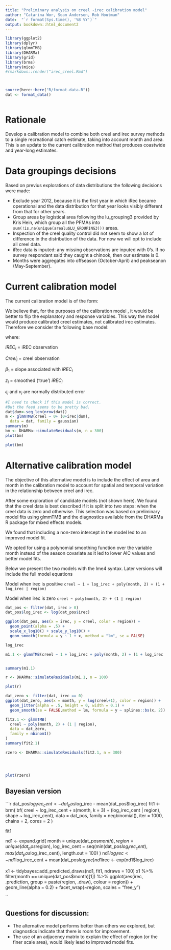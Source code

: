 ```yaml
---
title: "Preliminary analysis on creel -irec calibration model"
author: "Catarina Wor, Sean Anderson, Rob Houtman"
date:  "`r format(Sys.time(), '%B %Y')`"
output: bookdown::html_document2
---
```


 

```r

library(ggplot2)
library(dplyr)
library(glmmTMB)
library(DHARMa)
library(grid)
library(brms)
library(mice)
#rmarkdown::render("irec_creel.Rmd")



source(here::here("R/format-data.R"))
dat <- format_data()



```

# Rationale

Develop a calibration model to combine both creel and irec survey methods to a single recreational catch estimate, taking into account month and area. This is an update to the current calibration method that produces coastwide and year-long estimates.  



# Data groupings decisions

Based on previus explorations of data distributions  the following decisions were made:

- Exclude year 2012, because it is the first year in which iRec became operational and the data distribution for that year looks visibly different from that for other years. 
- Group areas by logistical area following the lu_grouping3 provided by Kris Hein, which group all the PFMAs into `sum(!is.na(unique(arealu$LU_GROUPING3)))` areas. 
- Inspection of the creel quality control did not seem to show a lot of difference in the distribution of the data. For now we will opt to include all creel data.
- iRec data is inputed: any missing observations are inputed with 0's. If no survey respondant said they caught a chinook, then our estimate is 0. 
- Months were aggregates into offseason (October-April) and peakseanon (May-September).




# Current calibration model

The current calibration model is of the form: 



We believe that, for the purposes of the calibration model , it would be better to flip the explanatory and response variables. This way the model would produce calibrated creel estimates, not calibrated irec estimates. 
Therefore we consider the following base model: 

\begin{align}
&Creel_i =  \beta_1\cdot z_i + \epsilon_i\\
&z_i = iREC_i   + \nu_{i} 
\end{align}

\begin{align}
&\epsilon_i \sim N(0,\sigma_{\epsilon})\\
&\nu_{i} \sim N(0,\sigma_{\nu})
\end{align}

 where:

$iREC_i$ =  iREC observation 

$Creel_i$ =  creel observation 

$\beta_1$ =  slope associated with $iREC_i$ 

$z_i$ = smoothed ('true') $iREC_i$ 

$\epsilon_i$ and $\nu_{i}$ are normally distributed error 




```r

#I need to check if this model is correct.
#But the feed seems to be pretty bad.
dat$dum<-seq_len(nrow(dat))
m <- glmmTMB(creel ~ 0+ (0+irec|dum),
  data = dat, family = gaussian)
summary(m)
bm <- DHARMa::simulateResiduals(m, n = 300)
plot(bm)

```


```r

plot(bm)

```


# Alternative calibration model

The objective of this alternative model is to include the effect of area and month in the calibration model to account for spatial and temporal variation in the relationship between creel and irec. 

After some exploration of candidate models (not shown here). We found that the creel data is best described if it is split into two steps: when the creel data is zero and otherwise. This selection was based on preliminary model fits using glmmTMB and the diagnostics available from the DHARMa R package for mixed effects models. 

We found that including a non-zero intercept in the model led to an improved model fit. 

We opted for using a polynomial smoothing function over the variable month instead of the season covariate as it led to lower AIC values and better model fits. 


Below we present the two models with the lme4 syntax. Later versions will include the full model equations

Model when irec is positive
`creel ~ 1 + log_irec + poly(month, 2) + (1 + log_irec | region)`

Model when irec is zero
`creel ~ poly(month, 2) + (1 | region)`



```r

dat_pos <- filter(dat, irec > 0)
dat_pos$log_irec <- log(dat_pos$irec)

ggplot(dat_pos, aes(x = irec, y = creel, color = region)) +
  geom_point(alpha = .5) +
  scale_x_log10() + scale_y_log10() +
  geom_smooth(formula = y ~ 1 + x, method = "lm", se = FALSE)

log_irec

m1.1 <- glmmTMB(creel ~ 1 + log_irec + poly(month, 2) + (1 + log_irec | region), data = dat_pos, family = nbinom1(), dispformula = ~log_irec)


summary(m1.1)

r <- DHARMa::simulateResiduals(m1.1, n = 100)


```


```r

plot(r)

```

```r
dat_zero <- filter(dat, irec == 0)
ggplot(dat_zero, aes(x = month, y = log(creel+1), color = region)) +
  geom_jitter(alpha = .5, height = 0, width = 0.1) +
  geom_smooth(se = FALSE,method = lm, formula = y ~ splines::bs(x, 2))

fit2.1 <- glmmTMB(
  creel ~ poly(month, 2) + (1 | region), 
  data = dat_zero,
  family = nbinom1()
)
summary(fit2.1)

rzero <- DHARMa::simulateResiduals(fit2.1, n = 300)





```



```r

plot(rzero)

```


## Bayesian version


```r
dat_pos$log_irec_cent <- dat_pos$log_irec - mean(dat_pos$log_irec)
fit1 <- brm(
  bf(
    creel ~ log_irec_cent + s(month, k = 3) + 
      (log_irec_cent | region), 
    shape ~ log_irec_cent), 
  data = dat_pos, 
  family = negbinomial(),
  iter = 1000, chains = 2, cores = 2
)

fit1



nd1 <- expand.grid(
  month = unique(dat_pos$month), 
  region = unique(dat_pos$region),
  log_irec_cent = seq(min(dat_pos$log_irec_cent), max(dat_pos$log_irec_cent), length.out = 100)
)
nd1$log_irec <- nd1$log_irec_cent + mean(dat_pos$log_irec)
nd1$irec <- exp(nd1$log_irec)



x1 <- tidybayes::add_predicted_draws(nd1, fit1, ndraws = 100)
x1 %>% 
  filter(month == unique(dat_pos$month)[1]) %>% 
  ggplot(aes(irec, .prediction, group = paste(region, .draw), colour = region)) +
  geom_line(alpha = 0.2) +
  facet_wrap(~region, scales = "free_y")


``

## Questions for discussion:

- The alternative model performs better than others we explored, but diagnostics indicate that there is room for improvement.
- The use of an adjacency matrix to explain the effect of region (or the finer scale area), would likely lead to improved model fits.   

